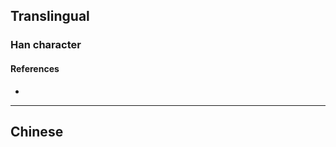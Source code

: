 {{character info/new}}
{{also|齋}}
==Translingual==
{{Han simplified forms|齋|斎|斋}}

===Han character===
{{Han char|rn=67|rad=文|as=06|sn=10|four=|canj=YKMBL|ids=⿱文而}}

====References====
* {{Han ref|kx=0477.050|dkj=13460|dj=0835.020|hdz=32170.070|uh=658B|ud=25995}}

----

==Chinese==
{{zh-see|齋}}